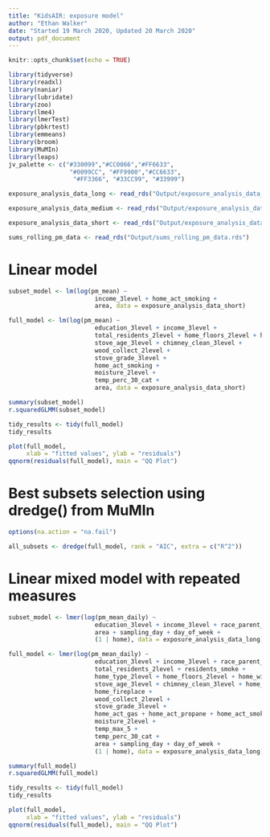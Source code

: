 ```yaml
---
title: "KidsAIR: exposure model"
author: "Ethan Walker"
date: "Started 19 March 2020, Updated 20 March 2020"
output: pdf_document
---
```


```r
knitr::opts_chunk$set(echo = TRUE)
```

```r
library(tidyverse)
library(readxl)
library(naniar)
library(lubridate)
library(zoo)
library(lme4)
library(lmerTest)
library(pbkrtest)
library(emmeans)
library(broom)
library(MuMIn)
library(leaps)
jv_palette <- c("#330099","#CC0066","#FF6633", 
                 "#0099CC", "#FF9900","#CC6633",
                  "#FF3366", "#33CC99", "#33999")
```

```r
exposure_analysis_data_long <- read_rds("Output/exposure_analysis_data_long_new.rds") 

exposure_analysis_data_medium <- read_rds("Output/exposure_analysis_data_medium.rds") 

exposure_analysis_data_short <- read_rds("Output/exposure_analysis_data_short.rds")

sums_rolling_pm_data <- read_rds("Output/sums_rolling_pm_data.rds")
```

# Linear model
```r
subset_model <- lm(log(pm_mean) ~ 
                        income_3level + home_act_smoking + 
                        area, data = exposure_analysis_data_short)

full_model <- lm(log(pm_mean) ~ 
                        education_3level + income_3level + 
                        total_residents_2level + home_floors_2level + home_windows_2level + 
                        stove_age_3level + chimney_clean_3level + 
                        wood_collect_2level + 
                        stove_grade_3level + 
                        home_act_smoking + 
                        moisture_2level + 
                        temp_perc_30_cat +
                        area, data = exposure_analysis_data_short)

summary(subset_model)
r.squaredGLMM(subset_model)

tidy_results <- tidy(full_model)
tidy_results

plot(full_model, 
     xlab = "fitted values", ylab = "residuals")
qqnorm(residuals(full_model), main = "QQ Plot")
```

# Best subsets selection using dredge() from MuMIn
```r
options(na.action = "na.fail")

all_subsets <- dredge(full_model, rank = "AIC", extra = c("R^2"))
```


# Linear mixed model with repeated measures
```r
subset_model <- lmer(log(pm_mean_daily) ~ 
                        education_3level + income_3level + race_parent_2level + 
                        area + sampling_day + day_of_week +
                        (1 | home), data = exposure_analysis_data_long)

full_model <- lmer(log(pm_mean_daily) ~ 
                        education_3level + income_3level + race_parent_2level + 
                        total_residents_2level + residents_smoke + 
                        home_type_2level + home_floors_2level + home_windows_2level + 
                        stove_age_3level + chimney_clean_3level + home_mold + 
                        home_fireplace + 
                        wood_collect_2level + 
                        stove_grade_3level + 
                        home_act_gas + home_act_propane + home_act_smoking + 
                        moisture_2level + 
                        temp_max_5 + 
                        temp_perc_30_cat +
                        area + sampling_day + day_of_week +
                        (1 | home), data = exposure_analysis_data_long)

summary(full_model)
r.squaredGLMM(full_model)

tidy_results <- tidy(full_model)
tidy_results

plot(full_model, 
     xlab = "fitted values", ylab = "residuals")
qqnorm(residuals(full_model), main = "QQ Plot")
```
